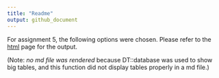 ```yaml
---
title: "Readme"
output: github_document
---
```


For assignment 5, the following options were chosen.
Please refer to the
[html](https://stat545-ubc-hw-2019-20.github.io/stat545-hw-julieagnes/hw05/hw05.html) page for the output. 

(Note: *no md file was rendered* because DT::database was used to show big tables, and this function did not display tables properly in a md file.)
